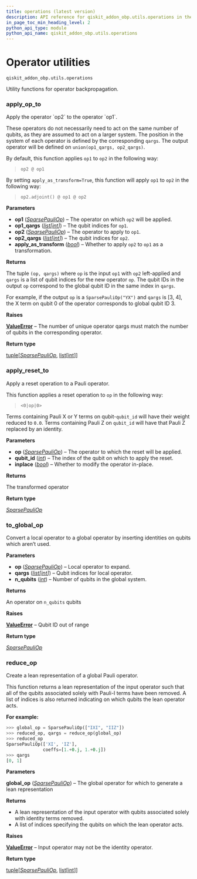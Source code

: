 ```yaml
---
title: operations (latest version)
description: API reference for qiskit_addon_obp.utils.operations in the latest version of qiskit-addon-obp
in_page_toc_min_heading_level: 2
python_api_type: module
python_api_name: qiskit_addon_obp.utils.operations
---
```


<span id="module-qiskit_addon_obp.utils.operations" />

<span id="operator-utilities-qiskit-addon-obp-utils-operations" />

# Operator utilities

`qiskit_addon_obp.utils.operations`

Utility functions for operator backpropagation.

### apply\_op\_to

<Function id="qiskit_addon_obp.utils.operations.apply_op_to" github="https://github.com/Qiskit/qiskit-addon-obp/tree/stable/0.1/qiskit_addon_obp/utils/operations.py#L21-L90" signature="apply_op_to(op1, op1_qargs, op2, op2_qargs, *, apply_as_transform=False)">
  Apply the operator `op2` to the operator `op1`.

  These operators do not necessarily need to act on the same number of qubits, as they are assumed to act on a larger system. The position in the system of each operator is defined by the corresponding `qargs`. The output operator will be defined on `union(op1_qargs, op2_qargs)`.

  By default, this function applies `op1` to `op2` in the following way:

  > `op2 @ op1`

  By setting `apply_as_transform=True`, this function will apply `op1` to `op2` in the following way:

  > `op2.adjoint() @ op1 @ op2`

  **Parameters**

  *   **op1** ([*SparsePauliOp*](/api/qiskit/qiskit.quantum_info.SparsePauliOp "(in Qiskit v1.3)")) – The operator on which `op2` will be applied.
  *   **op1\_qargs** ([*list*](https://docs.python.org/3/library/stdtypes.html#list "(in Python v3.13)")*\[*[*int*](https://docs.python.org/3/library/functions.html#int "(in Python v3.13)")*]*) – The qubit indices for `op1`.
  *   **op2** ([*SparsePauliOp*](/api/qiskit/qiskit.quantum_info.SparsePauliOp "(in Qiskit v1.3)")) – The operator to apply to `op1`.
  *   **op2\_qargs** ([*list*](https://docs.python.org/3/library/stdtypes.html#list "(in Python v3.13)")*\[*[*int*](https://docs.python.org/3/library/functions.html#int "(in Python v3.13)")*]*) – The qubit indices for `op2`.
  *   **apply\_as\_transform** ([*bool*](https://docs.python.org/3/library/functions.html#bool "(in Python v3.13)")) – Whether to apply `op2` to `op1` as a transformation.

  **Returns**

  The tuple `(op, qargs)` where `op` is the input `op1` with `op2` left-applied and `qargs` is a list of qubit indices for the new operator `op`. The qubit IDs in the output `op` correspond to the global qubit ID in the same index in `qargs`.

  For example, if the output `op` is a `SparsePauliOp("YX")` and `qargs` is \[3, 4], the X term on qubit 0 of the operator corresponds to global qubit ID 3.

  **Raises**

  [**ValueError**](https://docs.python.org/3/library/exceptions.html#ValueError "(in Python v3.13)") – The number of unique operator qargs must match the number of qubits in the corresponding operator.

  **Return type**

  [tuple](https://docs.python.org/3/library/stdtypes.html#tuple "(in Python v3.13)")\[[*SparsePauliOp*](/api/qiskit/qiskit.quantum_info.SparsePauliOp "(in Qiskit v1.3)"), [list](https://docs.python.org/3/library/stdtypes.html#list "(in Python v3.13)")\[[int](https://docs.python.org/3/library/functions.html#int "(in Python v3.13)")]]
</Function>

### apply\_reset\_to

<Function id="qiskit_addon_obp.utils.operations.apply_reset_to" github="https://github.com/Qiskit/qiskit-addon-obp/tree/stable/0.1/qiskit_addon_obp/utils/operations.py#L175-L206" signature="apply_reset_to(op, qubit_id, inplace=False)">
  Apply a reset operation to a Pauli operator.

  This function applies a reset operation to `op` in the following way:

  > `<0|op|0>`

  Terms containing Pauli X or Y terms on qubit-`qubit_id` will have their weight reduced to `0.0`. Terms containing Pauli Z on `qubit_id` will have that Pauli Z replaced by an identity.

  **Parameters**

  *   **op** ([*SparsePauliOp*](/api/qiskit/qiskit.quantum_info.SparsePauliOp "(in Qiskit v1.3)")) – The operator to which the reset will be applied.
  *   **qubit\_id** ([*int*](https://docs.python.org/3/library/functions.html#int "(in Python v3.13)")) – The index of the qubit on which to apply the reset.
  *   **inplace** ([*bool*](https://docs.python.org/3/library/functions.html#bool "(in Python v3.13)")) – Whether to modify the operator in-place.

  **Returns**

  The transformed operator

  **Return type**

  [*SparsePauliOp*](/api/qiskit/qiskit.quantum_info.SparsePauliOp "(in Qiskit v1.3)")
</Function>

### to\_global\_op

<Function id="qiskit_addon_obp.utils.operations.to_global_op" github="https://github.com/Qiskit/qiskit-addon-obp/tree/stable/0.1/qiskit_addon_obp/utils/operations.py#L93-L117" signature="to_global_op(op, qargs, n_qubits)">
  Convert a local operator to a global operator by inserting identities on qubits which aren’t used.

  **Parameters**

  *   **op** ([*SparsePauliOp*](/api/qiskit/qiskit.quantum_info.SparsePauliOp "(in Qiskit v1.3)")) – Local operator to expand.
  *   **qargs** ([*list*](https://docs.python.org/3/library/stdtypes.html#list "(in Python v3.13)")*\[*[*int*](https://docs.python.org/3/library/functions.html#int "(in Python v3.13)")*]*) – Qubit indices for local operator.
  *   **n\_qubits** ([*int*](https://docs.python.org/3/library/functions.html#int "(in Python v3.13)")) – Number of qubits in the global system.

  **Returns**

  An operator on `n_qubits` qubits

  **Raises**

  [**ValueError**](https://docs.python.org/3/library/exceptions.html#ValueError "(in Python v3.13)") – Qubit ID out of range

  **Return type**

  [*SparsePauliOp*](/api/qiskit/qiskit.quantum_info.SparsePauliOp "(in Qiskit v1.3)")
</Function>

### reduce\_op

<Function id="qiskit_addon_obp.utils.operations.reduce_op" github="https://github.com/Qiskit/qiskit-addon-obp/tree/stable/0.1/qiskit_addon_obp/utils/operations.py#L128-L172" signature="reduce_op(global_op)">
  Create a lean representation of a global Pauli operator.

  This function returns a lean representation of the input operator such that all of the qubits associated solely with Pauli-I terms have been removed. A list of indices is also returned indicating on which qubits the lean operator acts.

  **For example:**

  ```python
  >>> global_op = SparsePauliOp(["IXI", "IIZ"])
  >>> reduced_op, qargs = reduce_op(global_op)
  >>> reduced_op
  SparsePauliOp(['XI', 'IZ'],
                coeffs=[1.+0.j, 1.+0.j])
  >>> qargs
  [0, 1]
  ```

  **Parameters**

  **global\_op** ([*SparsePauliOp*](/api/qiskit/qiskit.quantum_info.SparsePauliOp "(in Qiskit v1.3)")) – The global operator for which to generate a lean representation

  **Returns**

  *   A lean representation of the input operator with qubits associated solely with identity terms removed.
  *   A list of indices specifying the qubits on which the lean operator acts.

  **Raises**

  [**ValueError**](https://docs.python.org/3/library/exceptions.html#ValueError "(in Python v3.13)") – Input operator may not be the identity operator.

  **Return type**

  [tuple](https://docs.python.org/3/library/stdtypes.html#tuple "(in Python v3.13)")\[[*SparsePauliOp*](/api/qiskit/qiskit.quantum_info.SparsePauliOp "(in Qiskit v1.3)"), [list](https://docs.python.org/3/library/stdtypes.html#list "(in Python v3.13)")\[[int](https://docs.python.org/3/library/functions.html#int "(in Python v3.13)")]]
</Function>

